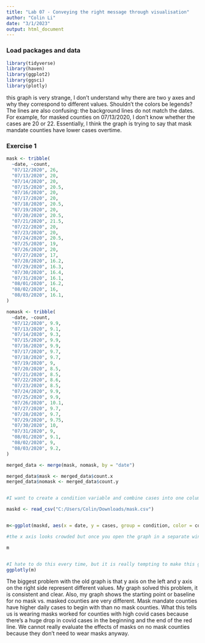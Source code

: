 ```yaml
---
title: "Lab 07 - Conveying the right message through visualisation"
author: "Colin Li"
date: "3/1/2023"
output: html_document
---
```


### Load packages and data

```r
library(tidyverse) 
library(haven)
library(ggplot2)
library(ggsci)
library(plotly)
```


this graph is very strange, I don't understand why there are two y axes and why they correspond to different values. Shouldn't the colors be legends? The lines are also confusing: the background lines do not match the dates. For example, for masked counties on 07/13/2020, I don't know whether the cases are 20 or 22. Essentially, I think the graph is trying to say that mask mandate counties have lower cases overtime. 


### Exercise 1
```r
mask <- tribble(
  ~date, ~count,
  "07/12/2020", 26,
  "07/13/2020", 20,
  "07/14/2020", 20,
  "07/15/2020", 20.5,
  "07/16/2020", 20,
  "07/17/2020", 20,
  "07/18/2020", 20.5,
  "07/19/2020", 20,
  "07/20/2020", 20.5,
  "07/21/2020", 21.5,
  "07/22/2020", 20,
  "07/23/2020", 20, 
  "07/24/2020", 20.5,
  "07/25/2020", 19,
  "07/26/2020", 20,
  "07/27/2020", 17,
  "07/28/2020", 16.2,
  "07/29/2020", 16.3,
  "07/30/2020", 16.4,
  "07/31/2020", 16.1,
  "08/01/2020", 16.2,
  "08/02/2020", 16,
  "08/03/2020", 16.1,
)

nomask <- tribble(
  ~date, ~count,
  "07/12/2020", 9.9,
  "07/13/2020", 9.1,
  "07/14/2020", 9.3,
  "07/15/2020", 9.9,
  "07/16/2020", 9.9,
  "07/17/2020", 9.7,
  "07/18/2020", 9.7,
  "07/19/2020", 9,
  "07/20/2020", 8.5,
  "07/21/2020", 8.5,
  "07/22/2020", 8.6,
  "07/23/2020", 8.5, 
  "07/24/2020", 9.9,
  "07/25/2020", 9.9,
  "07/26/2020", 10.1,
  "07/27/2020", 9.7,
  "07/28/2020", 9.7,
  "07/29/2020", 9.75,
  "07/30/2020", 10,
  "07/31/2020", 9,
  "08/01/2020", 9.1,
  "08/02/2020", 9,
  "08/03/2020", 9.2,
)

merged_data <- merge(mask, nomask, by = "date")

merged_data$mask <- merged_data$count.x
merged_data$nomask <- merged_data$count.y


#I want to create a condition variable and combine cases into one column but forgot how to do that in R, so I did it in excel

maskd <- read_csv("C:/Users/Colin/Downloads/mask.csv")


m<-ggplot(maskd, aes(x = date, y = cases, group = condition, color = condition)) + geom_line(linewidth = 2) + scale_color_nejm() + theme(panel.background = element_rect(fill = "white", colour = "grey50"), legend.key = element_rect(fill = "white", color = NA)) + ggtitle("Kansas COVID-19 7-Day Rolling Average of Daily Cases/Per 100K Population") + theme(strip.background = element_rect(fill="white"), strip.text = element_text(size = 10, face = "bold")) + labs(subtitle = "Mask Counties Vs. No-Mask Mandate Counties", x = "Date", y = "Cases", color = "County Mask Requirement")

#the x axis looks crowded but once you open the graph in a separate window it actually looks okay. 

m


#I hate to do this every time, but it is really tempting to make this graph interactive
ggplotly(m)

```


The biggest problem with the old graph is that y axis on the left and y axis on the right side represent different values. My graph solved this problem, it is consistent and clear. Also, my graph shows the starting point or baseline for no mask vs. masked counties are very different. Mask mandate counties have higher daily cases to begin with than no mask counties.
What this tells us is wearing masks worked for counties with high covid cases because there's a huge drop in covid cases in the beginning and the end of the red line. We cannot really evaluate the effects of masks on no mask counties because they don't need to wear masks anyway. 
